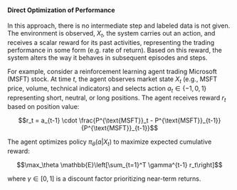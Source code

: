 #### Direct Optimization of Performance

In this approach, there is no intermediate step and labeled data is not
given. The environment is observed, $X_t$, the system carries out an action, and
receives a scalar reward for its past activities, representing the trading
performance in some form (e.g. rate of return). Based on this reward, the system
alters the way it behaves in subsequent episodes and steps.

For example, consider a reinforcement learning agent trading Microsoft (MSFT)
stock. At time $t$, the agent observes market state $X_t$ (e.g., MSFT price,
volume, technical indicators) and selects action $a_t \in \{-1,0,1\}$
representing short, neutral, or long positions. The agent receives reward $r_t$
based on position value:

$$r_t = a_{t-1} \cdot \frac{P^{\text{MSFT}}_t - P^{\text{MSFT}}_{t-1}}
{P^{\text{MSFT}}_{t-1}}$$

The agent optimizes policy $\pi_\theta(a|X_t)$ to maximize expected cumulative
reward:

$$\max_\theta \mathbb{E}\left[\sum_{t=1}^T \gamma^{t-1} r_t\right]$$

where $\gamma \in [0,1]$ is a discount factor prioritizing near-term returns.
